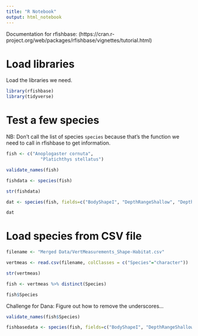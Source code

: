 ```yaml
---
title: "R Notebook"
output: html_notebook
---
```


Documentation for rfishbase: (https://cran.r-project.org/web/packages/rfishbase/vignettes/tutorial.html)

# Load libraries

Load the libraries we need.

```r
library(rfishbase)
library(tidyverse)
```

# Test a few species

NB: Don't call the list of species `species` because that's the function we need to call in rfishbase to get information.
```r
fish <- c("Anoplogaster cornuta",
             "Platichthys stellatus")
```

```r
validate_names(fish)
```

```r
fishdata <- species(fish)
```

```r
str(fishdata)
```

```r
dat <- species(fish, fields=c("BodyShapeI", "DepthRangeShallow", "DepthRangeDeep", "DepthRangeComShallow", "DepthRangeComDeep", "Length", "CommonLength", "Weight", "DemersPelag"))
```

```r
dat
```

# Load species from CSV file
```r
filename <- "Merged Data/VertMeasurements_Shape-Habitat.csv"
```

```r
vertmeas <- read.csv(filename, colClasses = c("Species"="character"))
```

```r
str(vertmeas)
```

```r
fish <- vertmeas %>% distinct(Species)
```

```r
fish$Species
```

Challenge for Dana: Figure out how to remove the underscores...

```r
validate_names(fish$Species)
```

```r
fishbasedata <- species(fish, fields=c("BodyShapeI", "DepthRangeShallow", "DepthRangeDeep", "DepthRangeComShallow", "DepthRangeComDeep", "Length", "CommonLength", "Weight", "DemersPelag"))
```

